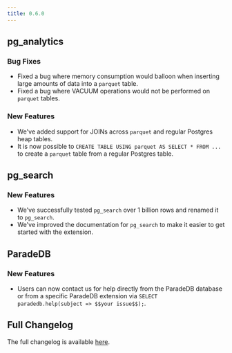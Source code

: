 ```yaml
---
title: 0.6.0
---
```


## pg_analytics

### Bug Fixes

- Fixed a bug where memory consumption would balloon when inserting large amounts of data into a `parquet` table.
- Fixed a bug where VACUUM operations would not be performed on `parquet` tables.

### New Features

- We've added support for JOINs across `parquet` and regular Postgres heap tables.
- It is now possible to `CREATE TABLE USING parquet AS SELECT * FROM ...` to create a `parquet` table from a regular Postgres table.

## pg_search

### New Features

- We've successfully tested `pg_search` over 1 billion rows and renamed it to `pg_search`.
- We've improved the documentation for `pg_search` to make it easier to get started with the extension.

## ParadeDB

### New Features

- Users can now contact us for help directly from the ParadeDB database or from a specific ParadeDB extension via `SELECT paradedb.help(subject => $$your issue$$);`.

## Full Changelog

The full changelog is available [here](https://github.com/paradedb/paradedb/releases/tag/v0.6.0).
